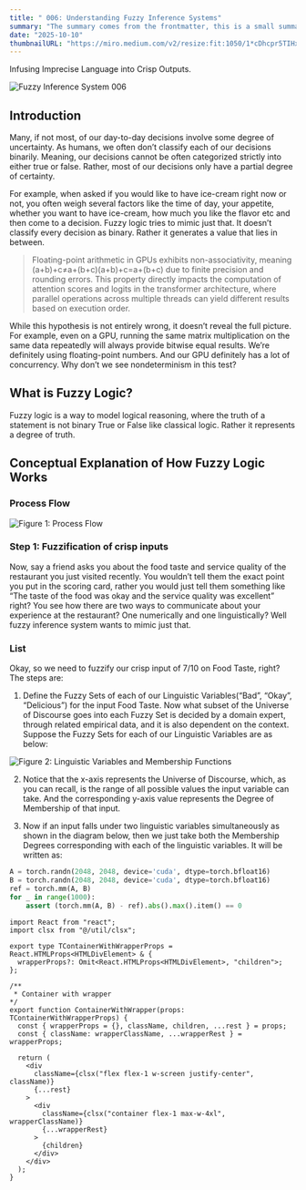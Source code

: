 ```yaml
---
title: " 006: Understanding Fuzzy Inference Systems"
summary: "The summary comes from the frontmatter, this is a small summary"
date: "2025-10-10"
thumbnailURL: "https://miro.medium.com/v2/resize:fit:1050/1*cDhcpr5TIHx986Cb3r96Ng.png"
---
```


Infusing Imprecise Language into Crisp Outputs.

![Fuzzy Inference System 006](https://miro.medium.com/v2/resize:fit:1050/1*cDhcpr5TIHx986Cb3r96Ng.png)


## Introduction

Many, if not most, of our day-to-day decisions involve some degree of uncertainty. As humans, we often don’t classify each of our decisions binarily. Meaning, our decisions cannot be often categorized strictly into either true or false. Rather, most of our decisions only have a partial degree of certainty.

For example, when asked if you would like to have ice-cream right now or not, you often weigh several factors like the time of day, your appetite, whether you want to have ice-cream, how much you like the flavor etc and then come to a decision. Fuzzy logic tries to mimic just that. It doesn’t classify every decision as binary. Rather it generates a value that lies in between.

> Floating-point arithmetic in GPUs exhibits non-associativity, meaning (a+b)+c≠a+(b+c)(a+b)+c=a+(b+c) due to finite precision and rounding errors. This property directly impacts the computation of attention scores and logits in the transformer architecture, where parallel operations across multiple threads can yield different results based on execution order.

While this hypothesis is not entirely wrong, it doesn’t reveal the full picture. For example, even on a GPU, running the same matrix multiplication on the same data repeatedly will always provide bitwise equal results. We’re definitely using floating-point numbers. And our GPU definitely has a lot of concurrency. Why don’t we see nondeterminism in this test?


## What is Fuzzy Logic?

Fuzzy logic is a way to model logical reasoning, where the truth of a statement is not binary True or False like classical logic. Rather it represents a degree of truth.


## Conceptual Explanation of How Fuzzy Logic Works

### Process Flow

![Figure 1: Process Flow](https://miro.medium.com/v2/resize:fit:585/1*pF-4f-6vfr4lOukn6L3wJQ.png)


### Step 1: Fuzzification of crisp inputs

Now, say a friend asks you about the food taste and service quality of the restaurant you just visited recently. You wouldn’t tell them the exact point you put in the scoring card, rather you would just tell them something like “The taste of the food was okay and the service quality was excellent” right? You see how there are two ways to communicate about your experience at the restaurant? One numerically and one linguistically? Well fuzzy inference system wants to mimic just that.


### List

Okay, so we need to fuzzify our crisp input of 7/10 on Food Taste, right? The steps are:

1. Define the Fuzzy Sets of each of our Linguistic Variables(“Bad”, “Okay”, “Delicious”) for the input Food Taste. Now what subset of the Universe of Discourse goes into each Fuzzy Set is decided by a domain expert, through related empirical data, and it is also dependent on the context. Suppose the Fuzzy Sets for each of our Linguistic Variables are as below:

![Figure 2: Linguistic Variables and Membership Functions](https://miro.medium.com/v2/resize:fit:1050/1*E9IO2JTqsiJ_1JvyRE21Pw.png)

2. Notice that the x-axis represents the Universe of Discourse, which, as you can recall, is the range of all possible values the input variable can take. And the corresponding y-axis value represents the Degree of Membership of that input.

3. Now if an input falls under two linguistic variables simultaneously as shown in the diagram below, then we just take both the Membership Degrees corresponding with each of the linguistic variables. It will be written as:


```python
A = torch.randn(2048, 2048, device='cuda', dtype=torch.bfloat16)
B = torch.randn(2048, 2048, device='cuda', dtype=torch.bfloat16)
ref = torch.mm(A, B)
for _ in range(1000):
    assert (torch.mm(A, B) - ref).abs().max().item() == 0
```


```tsx
import React from "react";
import clsx from "@/util/clsx";

export type TContainerWithWrapperProps = React.HTMLProps<HTMLDivElement> & {
  wrapperProps?: Omit<React.HTMLProps<HTMLDivElement>, "children">;
};

/**
 * Container with wrapper
*/
export function ContainerWithWrapper(props: TContainerWithWrapperProps) {
  const { wrapperProps = {}, className, children, ...rest } = props;
  const { className: wrapperClassName, ...wrapperRest } = wrapperProps;

  return (
    <div
      className={clsx("flex flex-1 w-screen justify-center", className)}
      {...rest}
    >
      <div
        className={clsx("container flex-1 max-w-4xl", wrapperClassName)}
        {...wrapperRest}
      >
        {children}
      </div>
    </div>
  );
}
```